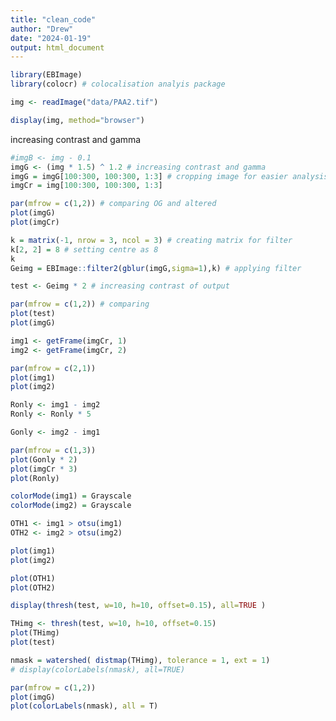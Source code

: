 ---
title: "clean_code"
author: "Drew"
date: "2024-01-19"
output: html_document
---


```{r}
library(EBImage)
library(colocr) # colocalisation analyis package 
```

```{r}
img <- readImage("data/PAA2.tif")
```

```{r}
display(img, method="browser")
```

increasing contrast and gamma 

```{r}
#imgB <- img - 0.1
imgG <- (img * 1.5) ^ 1.2 # increasing contrast and gamma 
imgG = imgG[100:300, 100:300, 1:3] # cropping image for easier analysis of process
imgCr = img[100:300, 100:300, 1:3]

par(mfrow = c(1,2)) # comparing OG and altered
plot(imgG)
plot(imgCr)

```

```{r}
k = matrix(-1, nrow = 3, ncol = 3) # creating matrix for filter
k[2, 2] = 8 # setting centre as 8 
k
Geimg = EBImage::filter2(gblur(imgG,sigma=1),k) # applying filter 

test <- Geimg * 2 # increasing contrast of output

par(mfrow = c(1,2)) # comparing 
plot(test)
plot(imgG)
```

```{r}
img1 <- getFrame(imgCr, 1)
img2 <- getFrame(imgCr, 2)

par(mfrow = c(2,1))
plot(img1)
plot(img2)
```

```{r}
Ronly <- img1 - img2
Ronly <- Ronly * 5

Gonly <- img2 - img1

par(mfrow = c(1,3))
plot(Gonly * 2)
plot(imgCr * 3)
plot(Ronly)
```


```{r}

colorMode(img1) = Grayscale
colorMode(img2) = Grayscale

OTH1 <- img1 > otsu(img1)
OTH2 <- img2 > otsu(img2)

plot(img1)
plot(img2)

plot(OTH1)
plot(OTH2)

```

```{r}
display(thresh(test, w=10, h=10, offset=0.15), all=TRUE )

THimg <- thresh(test, w=10, h=10, offset=0.15)
plot(THimg)
plot(test)
```


```{r}
nmask = watershed( distmap(THimg), tolerance = 1, ext = 1)
# display(colorLabels(nmask), all=TRUE)

par(mfrow = c(1,2))
plot(imgG)
plot(colorLabels(nmask), all = T)
```
